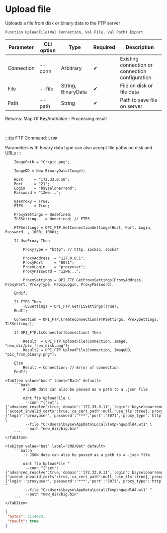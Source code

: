 ﻿---
sidebar_position: 1
description: Upload file and other functions to work with FTP in the Open Integration Package, a free open-source integration library for 1C:Enterprise 8, OneScript and CLI
keywords: [1C, 1С, 1С:Enterprise, 1С:Enterprise 8.3, API, Integration, Services, Exchange, OneScript, CLI, FTP]
---


# Upload file
 Uploads a file from disk or binary data to the FTP server



`Function UploadFile(Val Connection, Val File, Val Path) Export`

  | Parameter | CLI option | Type | Required | Description |
  |-|-|-|-|-|
  | Connection | --conn | Arbitrary | &#x2714; | Existing connection or connection configuration |
  | File | --file | String, BinaryData | &#x2714; | File on disk or file data |
  | Path | --path | String | &#x2714; | Path to save file on server |

  
  Returns:  Map Of KeyAndValue - Processing result

<br/>

:::tip
FTP Command: `STOR`

Parameters with Binary data type can also accept file paths on disk and URLs
:::
<br/>


```bsl title="1C:Enterprise/OneScript code example"
    ImagePath = "C:\pic.png";

    ImageDD = New BinaryData(Image);

    Host     = "172.33.0.10";
    Port     = "21";
    Login    = "bayselonarrend";
    Password = "12we...";

    UseProxy = True;
    FTPS     = True;

    ProxySettings = Undefined;
    TLSSettings   = Undefined; // FTPS

    FTPSettings = OPI_FTP.GetConnectionSettings(Host, Port, Login, Password, , 1000, 1000);

    If UseProxy Then

        ProxyType = "http"; // http, socks5, socks4

        ProxyAddress  = "127.0.0.1";
        ProxyPort     = "8071";
        ProxyLogin    = "proxyuser";
        ProxyPassword = "12we...";

        ProxySettings = OPI_FTP.GetProxySettings(ProxyAddress, ProxyPort, ProxyType, ProxyLogin, ProxyPassword);

    EndIf;

    If FTPS Then
        TLSSettings = OPI_FTP.GetTLSSettings(True);
    EndIf;

    Connection = OPI_FTP.CreateConnection(FTPSettings, ProxySettings, TLSSettings);

    If OPI_FTP.IsConnector(Connection) Then

        Result  = OPI_FTP.UploadFile(Connection, Image, "new_dir/pic_from_disk.png");
        Result2 = OPI_FTP.UploadFile(Connection, ImageDD, "pic_from_binary.png");

    Else
        Result = Connection; // Error of connection
    EndIf;
```
 

 <Tabs>
  
    <TabItem value="bash" label="Bash" default>
        ```bash
            # JSON data can also be passed as a path to a .json file
            
            oint ftp UploadFile \
             --conn "{'set':{'advanced_resolve':true,'domain':'172.33.0.11','login':'bayselonarrend','passive':true,'password':'***','port':'21','read_timeout':'1000','write_timeout':'1000'},'tls':{'accept_invalid_certs':true,'ca_cert_path':null,'use_tls':true},'proxy':{'login':'proxyuser','password':'***','port':'8071','proxy_type':'http','server':'127.0.0.1'}}" \
             --file "C:\Users\bayse\AppData\Local\Temp\hqwpdld4.wt1" \
             --path "new_dir/big.bin"
        ```
    </TabItem>
  
    <TabItem value="bat" label="CMD/Bat" default>
        ```batch
            :: JSON data can also be passed as a path to a .json file
            
            oint ftp UploadFile ^
             --conn "{'set':{'advanced_resolve':true,'domain':'172.33.0.11','login':'bayselonarrend','passive':true,'password':'***','port':'21','read_timeout':'1000','write_timeout':'1000'},'tls':{'accept_invalid_certs':true,'ca_cert_path':null,'use_tls':true},'proxy':{'login':'proxyuser','password':'***','port':'8071','proxy_type':'http','server':'127.0.0.1'}}" ^
             --file "C:\Users\bayse\AppData\Local\Temp\hqwpdld4.wt1" ^
             --path "new_dir/big.bin"
        ```
    </TabItem>
</Tabs>


```json title="Result"
{
 "bytes": 2114023,
 "result": true
}
```
